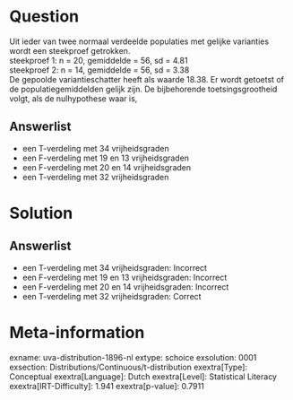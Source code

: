 Question
========

Uit ieder van twee normaal verdeelde populaties met gelijke varianties
wordt een steekproef getrokken.\
steekproef 1: n = 20, gemiddelde = 56, sd = 4.81\
steekproef 2: n = 14, gemiddelde = 56, sd = 3.38\
De gepoolde variantieschatter heeft als waarde 18.38. Er wordt getoetst
of de populatiegemiddelden gelijk zijn. De bijbehorende
toetsingsgrootheid volgt, als de nulhypothese waar is,

Answerlist
----------

* een T-verdeling met 34 vrijheidsgraden
* een F-verdeling met 19 en 13 vrijheidsgraden
* een F-verdeling met 20 en 14 vrijheidsgraden
* een T-verdeling met 32 vrijheidsgraden

Solution
========

Answerlist
----------

* een T-verdeling met 34 vrijheidsgraden: Incorrect
* een F-verdeling met 19 en 13 vrijheidsgraden: Incorrect
* een F-verdeling met 20 en 14 vrijheidsgraden: Incorrect
* een T-verdeling met 32 vrijheidsgraden: Correct

Meta-information
================
exname: uva-distribution-1896-nl
extype: schoice
exsolution: 0001
exsection: Distributions/Continuous/t-distribution
exextra[Type]: Conceptual
exextra[Language]: Dutch
exextra[Level]: Statistical Literacy
exextra[IRT-Difficulty]: 1.941
exextra[p-value]: 0.7911
